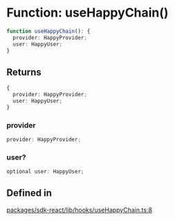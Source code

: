 # Function: useHappyChain()

```ts
function useHappyChain(): {
  provider: HappyProvider;
  user: HappyUser;
}
```

## Returns

```ts
{
  provider: HappyProvider;
  user: HappyUser;
}
```

### provider

```ts
provider: HappyProvider;
```

### user?

```ts
optional user: HappyUser;
```

## Defined in

[packages/sdk-react/lib/hooks/useHappyChain.ts:8](https://github.com/HappyChainDevs/happychain/blob/2284efc6e7d6f65c0d05b82bd5dde85924c824dc/packages/sdk-react/lib/hooks/useHappyChain.ts#L8)
